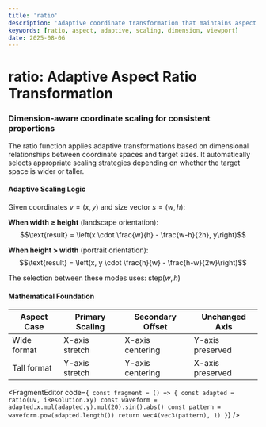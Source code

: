 ```yaml
---
title: 'ratio'
description: 'Adaptive coordinate transformation that maintains aspect ratios by scaling based on dimension comparison'
keywords: [ratio, aspect, adaptive, scaling, dimension, viewport]
date: 2025-08-06
---
```



# ratio: Adaptive Aspect Ratio Transformation

### Dimension-aware coordinate scaling for consistent proportions

The ratio function applies adaptive transformations based on dimensional relationships between coordinate spaces and target sizes. It automatically selects appropriate scaling strategies depending on whether the target space is wider or taller.

#### Adaptive Scaling Logic

Given coordinates $v = (x,y)$ and size vector $s = (w,h)$:

**When width ≥ height** (landscape orientation):
$$\text{result} = \left(x \cdot \frac{w}{h} - \frac{w-h}{2h}, y\right)$$

**When height > width** (portrait orientation):
$$\text{result} = \left(x, y \cdot \frac{h}{w} - \frac{h-w}{2w}\right)$$

The selection between these modes uses: $\text{step}(w,h)$

#### Mathematical Foundation

| Aspect Case | Primary Scaling | Secondary Offset | Unchanged Axis   |
| ----------- | --------------- | ---------------- | ---------------- |
| Wide format | X-axis stretch  | X-axis centering | Y-axis preserved |
| Tall format | Y-axis stretch  | Y-axis centering | X-axis preserved |

<FragmentEditor
        code={`
const fragment = () => {
        const adapted = ratio(uv, iResolution.xy)
        const waveform = adapted.x.mul(adapted.y).mul(20).sin().abs()
        const pattern = waveform.pow(adapted.length())
        return vec4(vec3(pattern), 1)
}`}
/>
